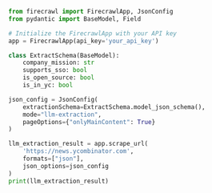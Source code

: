 ```python Python
from firecrawl import FirecrawlApp, JsonConfig
from pydantic import BaseModel, Field

# Initialize the FirecrawlApp with your API key
app = FirecrawlApp(api_key='your_api_key')

class ExtractSchema(BaseModel):
    company_mission: str
    supports_sso: bool
    is_open_source: bool
    is_in_yc: bool

json_config = JsonConfig(
    extractionSchema=ExtractSchema.model_json_schema(),
    mode="llm-extraction",
    pageOptions={"onlyMainContent": True}
)

llm_extraction_result = app.scrape_url(
    'https://news.ycombinator.com',
    formats=["json"],
    json_options=json_config
)
print(llm_extraction_result)
```